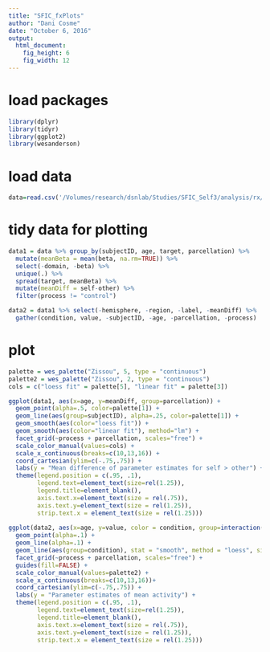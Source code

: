 ```yaml
---
title: "SFIC_fxPlots"
author: "Dani Cosme"
date: "October 6, 2016"
output: 
  html_document: 
    fig_height: 6
    fig_width: 12
---
```


# load packages
```r
library(dplyr)
library(tidyr)
library(ggplot2)
library(wesanderson)
```

# load data
```r
data=read.csv('/Volumes/research/dsnlab/Studies/SFIC_Self3/analysis/rx/parcellations/subjectLevel/fxParcellations.csv', header=TRUE)
```

# tidy data for plotting
```r
data1 = data %>% group_by(subjectID, age, target, parcellation) %>% 
  mutate(meanBeta = mean(beta, na.rm=TRUE)) %>%
  select(-domain, -beta) %>%
  unique(.) %>%
  spread(target, meanBeta) %>%
  mutate(meanDiff = self-other) %>%
  filter(process != "control")

data2 = data1 %>% select(-hemisphere, -region, -label, -meanDiff) %>% 
  gather(condition, value, -subjectID, -age, -parcellation, -process)
```

# plot
```r
palette = wes_palette("Zissou", 5, type = "continuous")
palette2 = wes_palette("Zissou", 2, type = "continuous")
cols = c("loess fit" = palette[5], "linear fit" = palette[3])

ggplot(data1, aes(x=age, y=meanDiff, group=parcellation)) +
  geom_point(alpha=.5, color=palette[1]) +
  geom_line(aes(group=subjectID), alpha=.25, color=palette[1]) +
  geom_smooth(aes(color="loess fit")) +
  geom_smooth(aes(color="linear fit"), method="lm") +
  facet_grid(~process + parcellation, scales="free") + 
  scale_color_manual(values=cols) + 
  scale_x_continuous(breaks=c(10,13,16)) +
  coord_cartesian(ylim=c(-.75,.75)) +
  labs(y = "Mean difference of parameter estimates for self > other") +
  theme(legend.position = c(.95, .1),
        legend.text=element_text(size=rel(1.25)),
        legend.title=element_blank(),
        axis.text.x=element_text(size = rel(.75)),
        axis.text.y=element_text(size = rel(1.25)),
        strip.text.x = element_text(size = rel(1.25))) 
  
ggplot(data2, aes(x=age, y=value, color = condition, group=interaction(subjectID,condition))) +
  geom_point(alpha=.1) +
  geom_line(alpha=.1) +
  geom_line(aes(group=condition), stat = "smooth", method = "loess", size=1) +
  facet_grid(~process + parcellation, scales="free") + 
  guides(fill=FALSE) +
  scale_color_manual(values=palette2) +
  scale_x_continuous(breaks=c(10,13,16))+
  coord_cartesian(ylim=c(-.75,.75)) +
  labs(y = "Parameter estimates of mean activity") +
  theme(legend.position = c(.95, .1),
        legend.text=element_text(size=rel(1.25)),
        legend.title=element_blank(),
        axis.text.x=element_text(size = rel(.75)),
        axis.text.y=element_text(size = rel(1.25)),
        strip.text.x = element_text(size = rel(1.25))) 

```
